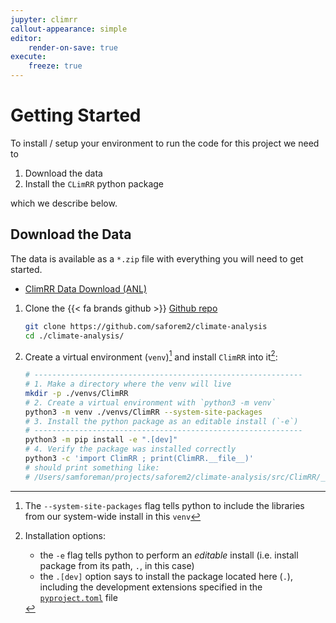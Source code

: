 ```yaml
---
jupyter: climrr
callout-appearance: simple
editor:
    render-on-save: true
execute:
    freeze: true
---
```


# Getting Started

To install / setup your environment to run the code for this project we need to

1. Download the data
2. Install the `CLimRR` python package

which we describe below.

## Download the Data

The data is available as a `*.zip` file with everything you will need to get started.

::: {.callout-important title="Download Data" collapse="true" style="width:100%; place-self: end;"}

- [ClimRR Data Download (ANL)](https://anl.box.com/s/hmkkgkrkzxxocfe9kpgrzk2gfc4gizp8)

:::

1. Clone the {{< fa brands github >}} [Github
   repo](https://github.com/saforem2/climate-analysis)
   ```bash
   git clone https://github.com/saforem2/climate-analysis
   cd ./climate-analysis/
   ```

2. Create a virtual environment (`venv`)[^1] and install `ClimRR` into it[^2]:
   ```bash
   # ------------------------------------------------------------
   # 1. Make a directory where the venv will live
   mkdir -p ./venvs/ClimRR
   # 2. Create a virtual environment with `python3 -m venv`
   python3 -m venv ./venvs/ClimRR --system-site-packages
   # 3. Install the python package as an editable install (`-e`)
   # ------------------------------------------------------------
   python3 -m pip install -e ".[dev]"
   # 4. Verify the package was installed correctly
   python3 -c 'import ClimRR ; print(ClimRR.__file__)'
   # should print something like:
   # /Users/samforeman/projects/saforem2/climate-analysis/src/ClimRR/__init__.py
   ```

[^1]: The `--system-site-packages` flag tells python to include the libraries
from our system-wide install in this `venv`

[^2]:
      Installation options:

      - the `-e` flag tells python to perform an _editable_ install (i.e. install
        package from its path, `.`, in this case)
      - the `.[dev]` option says to install the package located here (`.`),
        including the development extensions specified in the
        [`pyproject.toml`](https://github.com/saforem2/climate-analysis/blob/main/pyproject.toml) file
